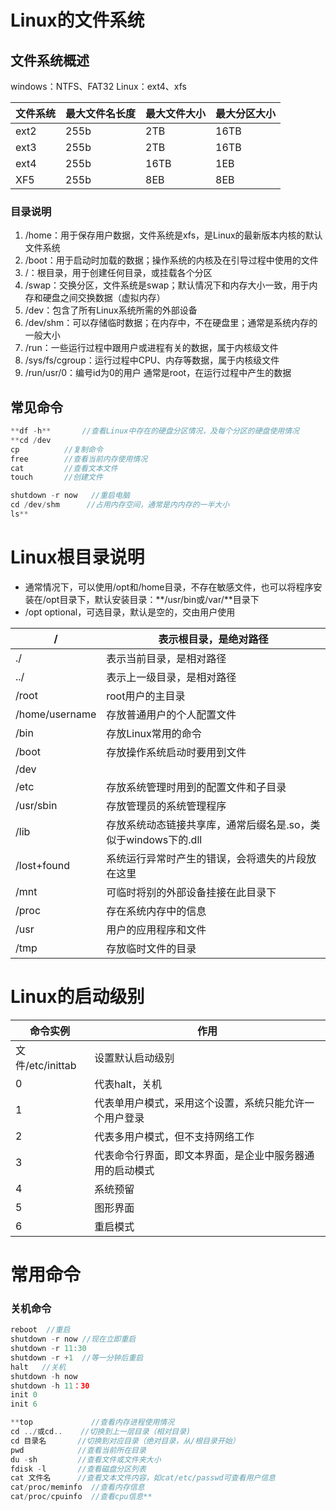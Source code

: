 # Linux的文件系统

## 文件系统概述

windows：NTFS、FAT32    Linux：ext4、xfs

| 文件系统 | 最大文件名长度 | 最大文件大小 | 最大分区大小 |
| --- | --- | --- | --- |
| ext2 | 255b | 2TB | 16TB |
| ext3 | 255b | 2TB | 16TB |
| ext4 | 255b | 16TB | 1EB |
| XF5 | 255b | 8EB | 8EB |

### 目录说明

1. /home：用于保存用户数据，文件系统是xfs，是Linux的最新版本内核的默认文件系统
2. /boot：用于启动时加载的数据；操作系统的内核及在引导过程中使用的文件
3. /：根目录，用于创建任何目录，或挂载各个分区
4. /swap：交换分区，文件系统是swap；默认情况下和内存大小一致，用于内存和硬盘之间交换数据（虚拟内存）
5. /dev：包含了所有Linux系统所需的外部设备
6. /dev/shm：可以存储临时数据；在内存中，不在硬盘里；通常是系统内存的一般大小
7. /run：一些运行过程中跟用户或进程有关的数据，属于内核级文件
8. /sys/fs/cgroup：运行过程中CPU、内存等数据，属于内核级文件
9. /run/usr/0：编号id为0的用户 通常是root，在运行过程中产生的数据

## 常见命令

```cpp
**df -h**       //查看Linux中存在的硬盘分区情况，及每个分区的硬盘使用情况
**cd /dev
cp          //复制命令
free        //查看当前内存使用情况
cat         //查看文本文件
touch       //创建文件

shutdown -r now   //重启电脑
cd /dev/shm      //占用内存空间，通常是内内存的一半大小
ls**
```

# Linux根目录说明

- 通常情况下，可以使用/opt和/home目录，不存在敏感文件，也可以将程序安装在/opt目录下，默认安装目录：**/usr/bin或/var/**目录下
- /opt   optional，可选目录，默认是空的，交由用户使用

| / | 表示根目录，是绝对路径 |
| --- | --- |
| ./ | 表示当前目录，是相对路径 |
| ../ | 表示上一级目录，是相对路径 |
| /root | root用户的主目录 |
| /home/username | 存放普通用户的个人配置文件 |
| /bin | 存放Linux常用的命令 |
| /boot | 存放操作系统启动时要用到文件 |
| /dev |  |
| /etc | 存放系统管理时用到的配置文件和子目录 |
| /usr/sbin | 存放管理员的系统管理程序 |
| /lib | 存放系统动态链接共享库，通常后缀名是.so，类似于windows下的.dll |
| /lost+found | 系统运行异常时产生的错误，会将遗失的片段放在这里 |
| /mnt | 可临时将别的外部设备挂接在此目录下 |
| /proc | 存在系统内存中的信息 |
| /usr | 用户的应用程序和文件 |
| /tmp | 存放临时文件的目录 |

# Linux的启动级别

| 命令实例 | 作用 |
| --- | --- |
| 文件/etc/inittab | 设置默认启动级别 |
| 0 | 代表halt，关机 |
| 1 | 代表单用户模式，采用这个设置，系统只能允许一个用户登录 |
| 2 | 代表多用户模式，但不支持网络工作 |
| 3 | 代表命令行界面，即文本界面，是企业中服务器通用的启动模式 |
| 4 | 系统预留 |
| 5 | 图形界面 |
| 6 | 重启模式 |

# 常用命令

### 关机命令

```jsx
reboot  //重启
shutdown -r now //现在立即重启
shutdown -r 11:30
shutdown -r +1  //等一分钟后重启
halt   //关机
shutdown -h now
shutdown -h 11：30
init 0
init 6
```

```cpp
**top             //查看内存进程使用情况
cd ../或cd..    //切换到上一层目录（相对目录)
cd 目录名       //切换到对应目录（绝对目录，从/根目录开始）
pwd            //查看当前所在目录
du -sh         //查看文件或文件夹大小
fdisk -l       //查看磁盘分区列表
cat 文件名      //查看文本文件内容，如cat/etc/passwd可查看用户信息
cat/proc/meminfo  //查看内存信息
cat/proc/cpuinfo  //查看cpu信息**
```